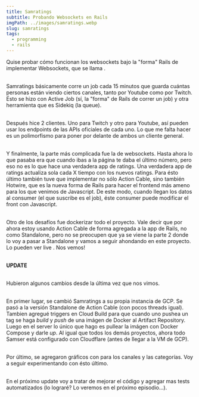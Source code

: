 ```yaml
---
title: Samratings
subtitle: Probando Websockets en Rails
imgPath: ../images/samratings.webp
slug: samratings
tags:
  - programming
  - rails
---
```

Quise probar cómo funcionan los websockets bajo la "forma" Rails de implementar Websockets, que se llama <Anchor text="Action Cable" href="https://guides.rubyonrails.org/action_cable_overview.html" />.

\
Samratings básicamente corre un job cada 15 minutos que guarda cuántas personas están viendo ciertos canales, tanto por Youtube como por Twitch. Ésto se hizo con Active Job (sí, la "forma" de Rails de correr un job) y otra herramienta que es Sidekiq (la queue). 

\
Después hice 2 clientes. Uno para Twitch y otro para Youtube, así pueden usar los endpoints de las APIs oficiales de cada uno. Lo que me falta hacer es un polimorfismo para poner por delante de ambos un cliente general.

\
Y finalmente, la parte más complicada fue la de websockets. Hasta ahora lo que pasaba era que cuando ibas a la página te daba el último número, pero eso no es lo que hace una verdadera app de ratings. Una verdadera app de ratings actualiza sola cada X tiempo con los nuevos ratings. Para ésto último también tuve que implementar no sólo Action Cable, sino también Hotwire, que es la nueva forma de Rails para hacer el frontend más ameno para los que venimos de Javascript. De este modo, cuando llegan los datos al consumer (el que suscribe es el job), éste consumer puede modificar el front con Javascript.

\
Otro de los desafíos fue dockerizar todo el proyecto. Vale decir que por ahora estoy usando Action Cable de forma agregada a la app de Rails, no como Standalone, pero no se preocupen que ya se viene la parte 2 donde lo voy a pasar a Standalone y vamos a seguir ahondando en este proyecto. Lo pueden ver live <Anchor href="https://samratings.samser.co" text="acá" />. Nos vemos!

\
**UPDATE**

\
Hubieron algunos cambios desde la última vez que nos vimos.

\
En primer lugar, se cambió Samratings a su propia instancia de GCP. Se pasó a la versión Standalone de Action Cable (con pocos threads igual). Tambien agregué triggers en Cloud Build para que cuando uno pushea un tag se haga _build_ y _push_ de una imágen de Docker al Artifact Repository. Luego en el server lo único que hago es pullear la imágen con Docker Compose y darle _up_. Al igual que todos los demás proyectos, ahora todo Samser está configurado con Cloudflare (antes de llegar a la VM de GCP). 

\
Por último, se agregaron gráficos con <Anchor text="Chartkick" href="https://github.com/ankane/chartkick" /> para los canales y las categorías. Voy a seguir experimentando con ésto último. 

\
En el próximo update voy a tratar de mejorar el código y agregar mas tests automatizados (lo lograré? Lo veremos en el próximo episodio...).
